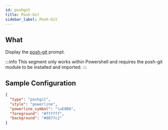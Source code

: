 ```yaml
---
id: poshgit
title: Posh-Git
sidebar_label: Posh-Git
---
```


## What

Display the [posh-git][posh-git] prompt.

:::info
This segment only works within Powershell and requires the posh-git module to be installed and imported.
:::

## Sample Configuration

```json
{
  "type": "poshgit",
  "style": "powerline",
  "powerline_symbol": "\uE0B0",
  "foreground": "#ffffff",
  "background": "#0077c2"
}
```

[posh-git]: https://github.com/dahlbyk/posh-git
